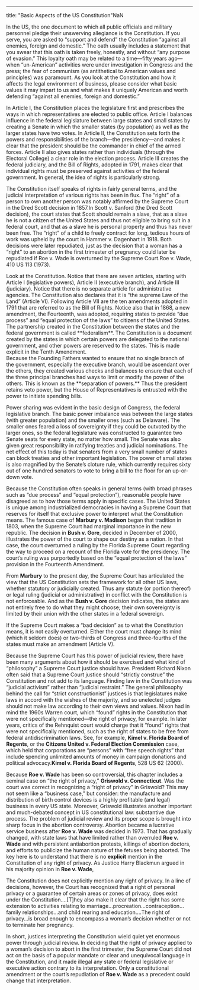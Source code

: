 ---
title: "Basic Aspects of the US Constitution"NaN<div className="content-chunk" data-subsection-id = "The-Constitution-as-Reflecting-American-Values-45t">
In the US, the one document to which all public officials and military personnel pledge their unswerving allegiance is the Constitution. If you serve, you are asked to “support and defend” the Constitution “against all enemies, foreign and domestic.” The oath usually includes a statement that you swear that this oath is taken freely, honestly, and without “any purpose of evasion.” This loyalty oath may be related to a time—fifty years ago—when “un-American” activities were under investigation in Congress and the press; the fear of communism (as antithetical to American values and principles) was paramount. As you look at the Constitution and how it affects the legal environment of business, please consider what basic values it may impart to us and what makes it uniquely American and worth defending “against all enemies, foreign and domestic.”

In Article I, the Constitution places the legislature first and prescribes the ways in which representatives are elected to public office. Article I balances influence in the federal legislature between large states and small states by creating a Senate in which the smaller states (by population) as well as the larger states have two votes. In Article II, the Constitution sets forth the powers and responsibilities of the branch—the presidency—and makes it clear that the president should be the commander in chief of the armed forces. Article II also gives states rather than individuals (through the Electoral College) a clear role in the election process. Article III creates the federal judiciary, and the Bill of Rights, adopted in 1791, makes clear that individual rights must be preserved against activities of the federal government. In general, the idea of rights is particularly strong.

The Constitution itself speaks of rights in fairly general terms, and the judicial interpretation of various rights has been in flux. The “right” of a person to own another person was notably affirmed by the Supreme Court in the Dred Scott decision in 1857.In Scott v. Sanford (the Dred Scott decision), the court states that Scott should remain a slave, that as a slave he is not a citizen of the United States and thus not eligible to bring suit in a federal court, and that as a slave he is personal property and thus has never been free. The “right” of a child to freely contract for long, tedious hours of work was upheld by the court in Hammer v. Dagenhart in 1918. Both decisions were later repudiated, just as the decision that a woman has a “right” to an abortion in the first trimester of pregnancy could later be repudiated if Roe v. Wade is overturned by the Supreme Court.Roe v. Wade, 410 US 113 (1973).
</div>
<div className="content-chunk" data-subsection-id = "General-Structure-of-the-Constitution-43t">
Look at the Constitution. Notice that there are seven articles, starting with Article I (legislative powers), Article II (executive branch), and Article III (judiciary). Notice that there is no separate article for administrative agencies. The Constitution also declares that it is “the supreme Law of the Land” (Article VI). Following Article VII are the ten amendments adopted in 1791 that are referred to as the Bill of Rights. Notice also that in 1868, a new amendment, the Fourteenth, was adopted, requiring states to provide “due process” and “equal protection of the laws” to citizens of the United States.
</div>
<div className="content-chunk" data-subsection-id = "Federalism-44t">
The partnership created in the Constitution between the states and the federal government is called **federalism**. The Constitution is a document created by the states in which certain powers are delegated to the national government, and other powers are reserved to the states. This is made explicit in the Tenth Amendment.
</div>
<div className="content-chunk" data-subsection-id = "Separation-of-Powers-and-Judicial-Review-46t">
Because the Founding Fathers wanted to ensure that no single branch of the government, especially the executive branch, would be ascendant over the others, they created various checks and balances to ensure that each of the three principal branches had ways to limit or modify the power of the others. This is known as the **separation of powers.** Thus the president retains veto power, but the House of Representatives is entrusted with the power to initiate spending bills.

Power sharing was evident in the basic design of Congress, the federal legislative branch. The basic power imbalance was between the large states (with greater population) and the smaller ones (such as Delaware). The smaller ones feared a loss of sovereignty if they could be outvoted by the larger ones, so the federal legislature was constructed to guarantee two Senate seats for every state, no matter how small. The Senate was also given great responsibility in ratifying treaties and judicial nominations. The net effect of this today is that senators from a very small number of states can block treaties and other important legislation. The power of small states is also magnified by the Senate’s cloture rule, which currently requires sixty out of one hundred senators to vote to bring a bill to the floor for an up-or-down vote.

Because the Constitution often speaks in general terms (with broad phrases such as “due process” and “equal protection”), reasonable people have disagreed as to how those terms apply in specific cases. The United States is unique among industrialized democracies in having a Supreme Court that reserves for itself that exclusive power to interpret what the Constitution means. The famous case of __Marbury v. Madison__ began that tradition in 1803, when the Supreme Court had marginal importance in the new republic. The decision in __Bush v. Gore__, decided in December of 2000, illustrates the power of the court to shape our destiny as a nation. In that case, the court overturned a ruling by the Florida Supreme Court regarding the way to proceed on a recount of the Florida vote for the presidency. The court’s ruling was purportedly based on the “equal protection of the laws” provision in the Fourteenth Amendment.

From __Marbury__ to the present day, the Supreme Court has articulated the view that the US Constitution sets the framework for all other US laws, whether statutory or judicially created. Thus any statute (or portion thereof) or legal ruling (judicial or administrative) in conflict with the Constitution is not enforceable. And as the __Bush v. Gore__ decision indicates, the states are not entirely free to do what they might choose; their own sovereignty is limited by their union with the other states in a federal sovereign.

If the Supreme Court makes a “bad decision” as to what the Constitution means, it is not easily overturned. Either the court must change its mind (which it seldom does) or two-thirds of Congress and three-fourths of the states must make an amendment (Article V).

Because the Supreme Court has this power of judicial review, there have been many arguments about how it should be exercised and what kind of “philosophy” a Supreme Court justice should have. President Richard Nixon often said that a Supreme Court justice should “strictly construe” the Constitution and not add to its language. Finding law in the Constitution was “judicial activism” rather than “judicial restraint.” The general philosophy behind the call for “strict constructionist” justices is that legislatures make laws in accord with the wishes of the majority, and so unelected judges should not make law according to their own views and values. Nixon had in mind the 1960s Warren court, which “found” rights in the Constitution that were not specifically mentioned—the right of privacy, for example. In later years, critics of the Rehnquist court would charge that it “found” rights that were not specifically mentioned, such as the right of states to be free from federal antidiscrimination laws. See, for example, __Kimel v. Florida Board of Regents__, or the __Citizens United v. Federal Election Commission__ case, which held that corporations are “persons” with “free speech rights” that include spending unlimited amounts of money in campaign donations and political advocacy.__Kimel v. Florida Board of Regents__, 528 US 62 (2000).

Because __Roe v. Wade__ has been so controversial, this chapter includes a seminal case on “the right of privacy,” __Griswold v. Connecticut__. Was the court was correct in recognizing a “right of privacy” in Griswold? This may not seem like a “business case,” but consider: the manufacture and distribution of birth control devices is a highly profitable (and legal) business in every US state. Moreover, Griswold illustrates another important and much-debated concept in US constitutional law: substantive due process. The problem of judicial review and its proper scope is brought into sharp focus in the abortion controversy. Abortion became a lucrative service business after __Roe v. Wade__ was decided in 1973. That has gradually changed, with state laws that have limited rather than overruled __Roe v. Wade__ and with persistent antiabortion protests, killings of abortion doctors, and efforts to publicize the human nature of the fetuses being aborted. The key here is to understand that there is no __explicit__ mention in the Constitution of any right of privacy. As Justice Harry Blackmun argued in his majority opinion in __Roe v. Wade__,

The Constitution does not explicitly mention any right of privacy. In a line of decisions, however, the Court has recognized that a right of personal privacy or a guarantee of certain areas or zones of privacy, does exist under the Constitution.…\[T\]hey also make it clear that the right has some extension to activities relating to marriage…procreation…contraception…family relationships…and child rearing and education.…The right of privacy…is broad enough to encompass a woman’s decision whether or not to terminate her pregnancy.

In short, justices interpreting the Constitution wield quiet yet enormous power through judicial review. In deciding that the right of privacy applied to a woman’s decision to abort in the first trimester, the Supreme Court did not act on the basis of a popular mandate or clear and unequivocal language in the Constitution, and it made illegal any state or federal legislative or executive action contrary to its interpretation. Only a constitutional amendment or the court’s repudiation of __Roe v. Wade__ as a precedent could change that interpretation.
</div>

